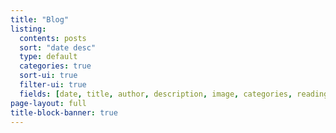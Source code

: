 ```yaml
---
title: "Blog"
listing:
  contents: posts
  sort: "date desc"
  type: default
  categories: true
  sort-ui: true
  filter-ui: true
  fields: [date, title, author, description, image, categories, reading-time]
page-layout: full
title-block-banner: true
---
```


